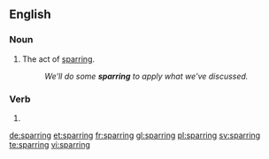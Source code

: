 ==English==

===Noun===
{{en-noun}}

# The act of [[spar]]ring.
#: ''We'll do some '''sparring''' to apply what we've discussed.''

===Verb===
{{head|en|present participle}}

# {{present participle of|spar|lang=en}}

[[de:sparring]]
[[et:sparring]]
[[fr:sparring]]
[[gl:sparring]]
[[pl:sparring]]
[[sv:sparring]]
[[te:sparring]]
[[vi:sparring]]